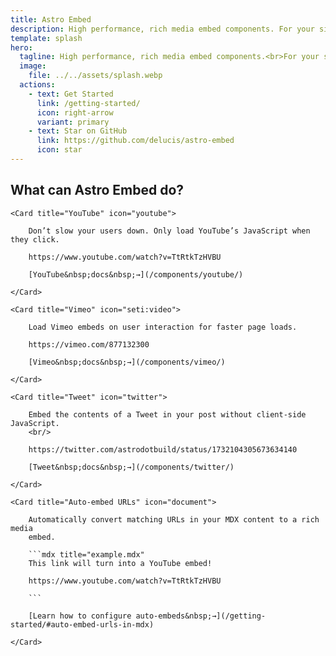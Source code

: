 ```yaml
---
title: Astro Embed
description: High performance, rich media embed components. For your site, from the Astro community.
template: splash
hero:
  tagline: High performance, rich media embed components.<br>For your site, from the Astro community.
  image:
    file: ../../assets/splash.webp
  actions:
    - text: Get Started
      link: /getting-started/
      icon: right-arrow
      variant: primary
    - text: Star on GitHub
      link: https://github.com/delucis/astro-embed
      icon: star
---
```



## What can Astro Embed do?

<CardGrid stagger>

    <Card title="YouTube" icon="youtube">

    	Don’t slow your users down. Only load YouTube’s JavaScript when they click.

    	https://www.youtube.com/watch?v=TtRtkTzHVBU

    	[YouTube&nbsp;docs&nbsp;→](/components/youtube/)

    </Card>

    <Card title="Vimeo" icon="seti:video">

    	Load Vimeo embeds on user interaction for faster page loads.

    	https://vimeo.com/877132300

    	[Vimeo&nbsp;docs&nbsp;→](/components/vimeo/)

    </Card>

    <Card title="Tweet" icon="twitter">

    	Embed the contents of a Tweet in your post without client-side JavaScript.
    	<br/>

    	https://twitter.com/astrodotbuild/status/1732104305673634140

    	[Tweet&nbsp;docs&nbsp;→](/components/twitter/)

    </Card>

    <Card title="Auto-embed URLs" icon="document">

    	Automatically convert matching URLs in your MDX content to a rich media
    	embed.

    	```mdx title="example.mdx"
    	This link will turn into a YouTube embed!

    	https://www.youtube.com/watch?v=TtRtkTzHVBU

    	```

    	[Learn how to configure auto-embeds&nbsp;→](/getting-started/#auto-embed-urls-in-mdx)

    </Card>

</CardGrid>
